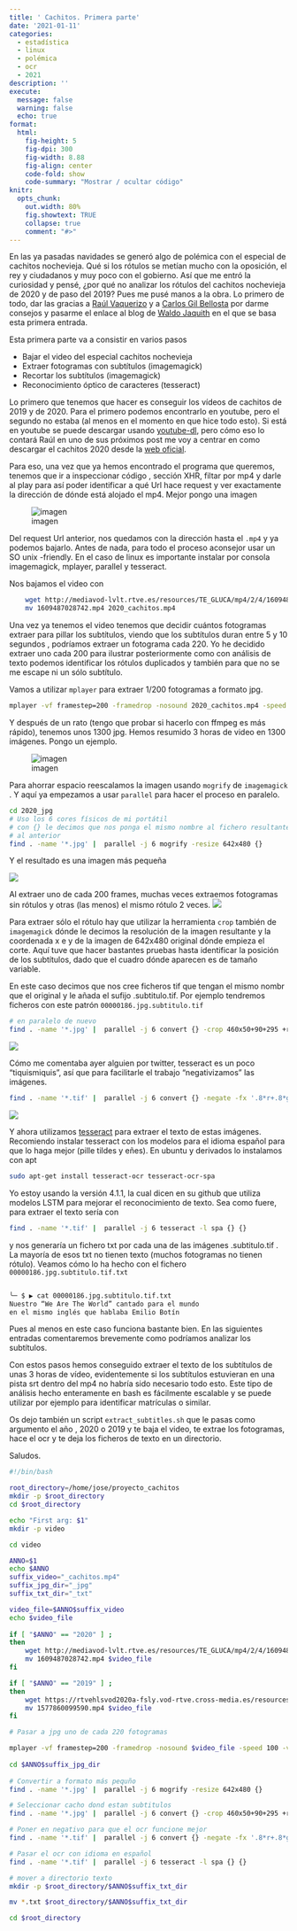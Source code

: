 ```yaml
---
title: ' Cachitos. Primera parte'
date: '2021-01-11'
categories:
  - estadística
  - linux
  - polémica
  - ocr
  - 2021
description: ''
execute: 
  message: false
  warning: false
  echo: true
format: 
  html: 
    fig-height: 5
    fig-dpi: 300
    fig-width: 8.88
    fig-align: center
    code-fold: show
    code-summary: "Mostrar / ocultar código"
knitr:
  opts_chunk:
    out.width: 80%
    fig.showtext: TRUE
    collapse: true
    comment: "#>"
---
```


En las ya pasadas navidades se generó algo de polémica con el especial de cachitos nochevieja. Qué si los rótulos se metían mucho con la oposición, el rey y ciudadanos y muy poco con el gobierno. Así que me entró la curiosidad y pensé, ¿por qué no analizar los rótulos del cachitos nochevieja de 2020 y de paso del 2019? Pues me pusé manos a la obra. 
Lo primero de todo, dar las gracias a [Raúl Vaquerizo](https://analisisydecision.es/) y a [Carlos Gil Bellosta](https://www.datanalytics.com/) por darme consejos y pasarme el enlace al blog de [Waldo Jaquith](https://waldo.jaquith.org/blog/2011/02/ocr-video/) en el que se basa esta primera entrada. 

Esta primera parte va a consistir en varios pasos

* Bajar el video del especial cachitos nochevieja 
* Extraer fotogramas con subtítulos (imagemagick)
* Recortar los subtítulos (imagemagick)
* Reconocimiento óptico de caracteres (tesseract)

Lo primero que tenemos que hacer es conseguir los vídeos de cachitos de 2019 y de 2020. Para el primero podemos encontrarlo en youtube, pero el segundo no estaba (al menos en el momento en que hice todo esto).  Si está en youtube se puede descargar usando [youtube-dl](https://youtube-dl.org/https://youtube-dl.org/), pero cómo eso lo contará Raúl en uno de sus próximos post me voy a centrar en como descargar el cachitos 2020 desde la [web oficial ](https://www.rtve.es/alacarta/). 

Para eso, una vez que ya hemos encontrado el programa que queremos, tenemos que ir a inspeccionar código , sección XHR, filtar por mp4 y darle al play para así poder identificar a qué Url hace request y ver exactamente la dirección de dónde está alojado el mp4. Mejor pongo una imagen

![imagen](cachitos_2020.png)


Del request Url anterior, nos quedamos con la dirección hasta el `.mp4` y ya podemos bajarlo. 
Antes de nada, para todo el proceso aconsejor usar un SO unix -friendly. En el caso de linux es importante instalar por consola imagemagick, mplayer, parallel y tesseract. 

Nos bajamos el video con 

```bash
    wget http://mediavod-lvlt.rtve.es/resources/TE_GLUCA/mp4/2/4/1609487028742.mp4
    mv 1609487028742.mp4 2020_cachitos.mp4

```

Una vez ya tenemos el video tenemos que decidir cuántos fotogramas extraer para pillar los subtítulos, viendo que los subtítulos duran entre 5 y 10 segundos , podríamos extraer un fotograma cada 220. Yo he decidido extraer uno cada 200 para ilustrar posteriormente como con análisis de texto podemos identificar los rótulos duplicados y también para que no se me escape ni un sólo subtítulo. 

Vamos a utilizar `mplayer` para extraer 1/200 fotogramas a formato jpg. 

```bash
mplayer -vf framestep=200 -framedrop -nosound 2020_cachitos.mp4 -speed 100 -vo jpeg:outdir=2020_jpg 
```

Y después de un rato (tengo que probar si hacerlo con ffmpeg es más rápido), tenemos unos 1300 jpg. Hemos resumido 3 horas de video en 1300 imágenes. 
Pongo un ejemplo.  

![imagen](00000186_original_size)

Para ahorrar espacio reescalamos la imagen usando `mogrify` de `imagemagick` . Y aquí ya empezamos a usar `parallel` para hacer el proceso en paralelo. 

```bash
cd 2020_jpg
# Uso los 6 cores físicos de mi portátil
# con {} le decimos que nos ponga el mismo nombre al fichero resultante, sustituyendo
# al anterior
find . -name '*.jpg' |  parallel -j 6 mogrify -resize 642x480 {}
```

Y el resultado es una imagen más pequeña

![](00000186.jpg)

Al extraer uno de cada 200 frames, muchas veces extraemos fotogramas sin rótulos y otras (las menos) el mismo rótulo 2 veces. 
![](00000187.jpg)


Para extraer sólo el rótulo hay que utilizar la herramienta `crop` también de `imagemagick` dónde le decimos la resolución de la imagen resultante y la coordenada x e y de la imagen de 642x480 original dónde empieza el corte.  Aquí tuve que hacer bastantes pruebas hasta identificar la posición de los subtítulos, dado que el cuadro dónde aparecen es de tamaño variable. 

En este caso decimos que nos cree ficheros tif que tengan el mismo nombr que el original y le añada el sufijo .subtitulo.tif. Por ejemplo tendremos ficheros con este patrón `00000186.jpg.subtitulo.tif` 

```bash
# en paralelo de nuevo
find . -name '*.jpg' |  parallel -j 6 convert {} -crop 460x50+90+295 +repage -compress none -depth 8 {}.subtitulo.tif
```

![](00000186.jpg.subtitulo.png)

Cómo me comentaba ayer alguien por twitter, tesseract es un poco "tiquismiquis", así que para facilitarle el trabajo "negativizamos" las imágenes.


```bash
find . -name '*.tif' |  parallel -j 6 convert {} -negate -fx '.8*r+.8*g+0*b' -compress none -depth 8 {}
```

![](00000187.jpg.subtitulo.png)

Y ahora utilizamos [tesseract](https://github.com/tesseract-ocr/tesseract) para extraer el texto de estas imágenes. Recomiendo instalar tesseract con los modelos para el idioma español para que lo haga mejor (pille tildes y eñes). En ubuntu y derivados lo instalamos con apt

```bash
sudo apt-get install tesseract-ocr tesseract-ocr-spa
```

Yo estoy usando la versión 4.1.1, la cual dicen en su github que utiliza modelos LSTM para mejorar el reconocimiento de texto. Sea como fuere, para extraer el texto  sería con 

```bash
find . -name '*.tif' |  parallel -j 6 tesseract -l spa {} {}
```

y nos generaría un fichero txt por cada una de las imágenes .subtitulo.tif . La mayoría de esos txt no tienen texto (muchos fotogramas no tienen rótulo). Veamos cómo lo ha hecho con el fichero `00000186.jpg.subtitulo.tif.txt`

```bash

╰─ $ ▶ cat 00000186.jpg.subtitulo.tif.txt 
Nuestro “We Are The World” cantado para el mundo
en el mismo inglés que hablaba Emilio Botín

```

Pues al menos en este caso funciona bastante bien. En las siguientes entradas comentaremos brevemente como podríamos analizar los subtítulos. 

Con estos pasos hemos conseguido extraer el texto de los subtítulos de unas 3 horas de vídeo, evidentemente si los subtítulos estuvieran en una pista srt dentro del mp4 no habría sido necesario todo esto. Este tipo de análisis hecho enteramente en bash es fácilmente escalable y se puede utilizar por ejemplo para identificar matrículas o similar. 


Os dejo también un script `extract_subtitles.sh` que le pasas como argumento el año , 2020 o 2019 y te baja el video, te extrae los fotogramas, hace el ocr y te deja los ficheros de texto en un directorio. 

Saludos.


```bash
#!/bin/bash

root_directory=/home/jose/proyecto_cachitos
mkdir -p $root_directory
cd $root_directory

echo "First arg: $1"
mkdir -p video

cd video

ANNO=$1
echo $ANNO
suffix_video="_cachitos.mp4"
suffix_jpg_dir="_jpg"
suffix_txt_dir="_txt"

video_file=$ANNO$suffix_video
echo $video_file
 
if [ "$ANNO" == "2020" ] ;
then
    wget http://mediavod-lvlt.rtve.es/resources/TE_GLUCA/mp4/2/4/1609487028742.mp4
    mv 1609487028742.mp4 $video_file
fi

if [ "$ANNO" == "2019" ] ;
then
    wget https://rtvehlsvod2020a-fsly.vod-rtve.cross-media.es/resources/TE_GLUCA/mp4/0/9/1577860099590.mp4
    mv 1577860099590.mp4 $video_file
fi

# Pasar a jpg uno de cada 220 fotogramas

mplayer -vf framestep=200 -framedrop -nosound $video_file -speed 100 -vo jpeg:outdir=$ANNO$suffix_jpg_dir 
 
cd $ANNO$suffix_jpg_dir 
 
# Convertir a formato más pequño
find . -name '*.jpg' |  parallel -j 6 mogrify -resize 642x480 {}

# Seleccionar cacho dond estan subtitulos
find . -name '*.jpg' |  parallel -j 6 convert {} -crop 460x50+90+295 +repage -compress none -depth 8 {}.subtitulo.tif

# Poner en negativo para que el ocr funcione mejor
find . -name '*.tif' |  parallel -j 6 convert {} -negate -fx '.8*r+.8*g+0*b' -compress none -depth 8 {}

# Pasar el ocr con idioma en español
find . -name '*.tif' |  parallel -j 6 tesseract -l spa {} {}

# mover a directorio texto
mkdir -p $root_directory/$ANNO$suffix_txt_dir

mv *.txt $root_directory/$ANNO$suffix_txt_dir

cd $root_directory

```
